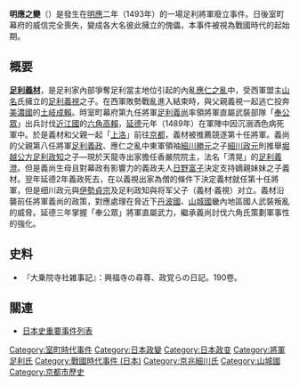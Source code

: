 '''明應之變'''（{{lang|ja|'''明応の政変'''}}）是發生在[[明應_(日本)|明應]]二年（1493年）的一場足利將軍廢立事件。日後室町幕府的威信完全喪失，變成各大名彼此擁立的傀儡，本事件被視為戰國時代的起始期。

==概要==
'''[[足利義材|足利義材]]'''，是足利家內部爭奪足利當主地位引起的內亂[[應仁之亂|應仁之亂]]中，受西軍盟主[[山名|山名]]氏擁立的[[足利義視|足利義視]]之子。在西軍敗勢戰亂進入結束時，與父親義視一起逃亡投奔[[美濃國|美濃國]]的[[土岐成賴|土岐成賴]]。時室町幕府第九任將軍[[足利義尚|足利義尚]]率領將軍直屬武裝部隊「[[奉公眾|奉公眾]]」出兵討伐[[近江國|近江國]]的[[六角高賴|六角高賴]]，[[延德|延德]]元年（1489年）在軍陣中因沉溺酒色病死軍中。於是義材和父親一起「[[上洛|上洛]]」前往[[京都|京都]]，義材被推薦競逐第十任將軍。義尚的父親第八任將軍[[足利義政|足利義政]]、應仁之亂中東軍領袖[[細川勝元|細川勝元]]之子[[細川政元|細川政元]]則推舉[[堀越公方|堀越公方]][[足利政知|足利政知]]之子—現於天龍寺出家擔任香嚴院院主，法名「清晃」的[[足利義澄|足利義澄]]。但是義尚生母且對幕政有影響力的義政夫人[[日野富子|日野富子]]決定支持嫡親妹妹之子義材。翌年延德2年義政死去，在以義視出家為僧的條件下決定義材就任第十任將軍，但是细川政元與[[伊勢貞宗|伊勢貞宗]]及足利政知與将军父子（義材·義視）对立。義材沿襲前任將軍義尚的政策，對應處理在脅近下[[丹波國|丹波國]]、[[山城國|山城國]]畿內地區國人武裝叛亂的威脅。延德三年掌握「奉公眾」將軍直屬武力，繼承義尚討伐六角氏策劃軍事性的強化。

== 史料 ==
*『大乗院寺社雑事記』：興福寺の尋尊、政覚らの日記。190卷。

== 關連 ==
*[[日本史重要事件列表|日本史重要事件列表]]

[[Category:室町時代事件|Category:室町時代事件]]
[[Category:日本政變|Category:日本政變]]
[[Category:日本政变|Category:日本政变]]
[[Category:將軍足利氏|Category:將軍足利氏]]
[[Category:戰國時代事件_(日本)|Category:戰國時代事件 (日本)]]
[[Category:京兆細川氏|Category:京兆細川氏]]
[[Category:山城國|Category:山城國]]
[[Category:京都市歷史|Category:京都市歷史]]